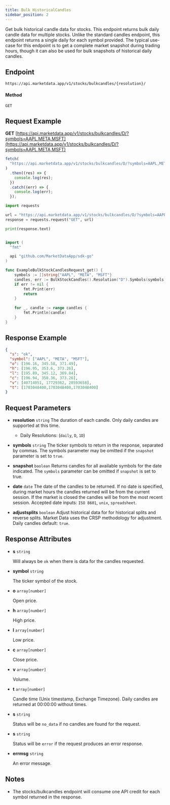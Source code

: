 ```yaml
---
title: Bulk HistoricalCandles
sidebar_position: 2
---
```


Get bulk historical candle data for stocks. This endpoint returns bulk daily candle data for multiple stocks. Unlike the standard candles endpoint, this endpoint returns a single daily for each symbol provided. The typical use-case for this endpoint is to get a complete market snapshot during trading hours, though it can also be used for bulk snapshots of historical daily candles.


## Endpoint
```
https://api.marketdata.app/v1/stocks/bulkcandles/{resolution}/
```
#### Method
```
GET
```
## Request Example

<Tabs>
<TabItem value="HTTP" label="HTTP" default>

**GET** [https://api.marketdata.app/v1/stocks/bulkcandles/D/?symbols=AAPL,META,MSFT](https://api.marketdata.app/v1/stocks/bulkcandles/D/?symbols=AAPL,META,MSFT)

</TabItem>
<TabItem value="NodeJS" label="NodeJS">

```js title="app.js"
fetch(
  "https://api.marketdata.app/v1/stocks/bulkcandles/D/?symbols=AAPL,META,MSFT"
)
  .then((res) => {
    console.log(res);
  })
  .catch((err) => {
    console.log(err);
  });
```

</TabItem>
<TabItem value="Python" label="Python">

```python title="app.py"
import requests

url = "https://api.marketdata.app/v1/stocks/bulkcandles/D/?symbols=AAPL,META,MSFT"
response = requests.request("GET", url)

print(response.text)
```

</TabItem>
<TabItem value="Go" label="Go">

```go title="bulkStockCandles.go"

import (
  "fmt"

  api "github.com/MarketDataApp/sdk-go"
)

func ExampleBulkStockCandlesRequest_get() {
	symbols := []string{"AAPL", "META", "MSFT"}
	candles, err := BulkStockCandles().Resolution("D").Symbols(symbols).Get()
	if err != nil {
		fmt.Print(err)
		return
	}
  
	for _, candle := range candles {
		fmt.Println(candle)
	}
}

```
</TabItem>
</Tabs>

## Response Example

```json
{
  "s": "ok",
  "symbol": ["AAPL", "META", "MSFT"],
  "o": [196.16, 345.58, 371.49],
  "h": [196.95, 353.6, 373.26],
  "l": [195.89, 345.12, 369.84],
  "c": [196.94, 350.36, 373.26],
  "v": [40714051, 17729362, 20593658],
  "t": [1703048400,1703048400,1703048400]
}
```

## Request Parameters

<Tabs>
<TabItem value="required" label="Required" default>

- **resolution** `string`
  The duration of each candle. Only daily candles are supported at this time.

  - Daily Resolutions: (`daily`, `D`, `1D`)

- **symbols** `string`
  The ticker symbols to return in the response, separated by commas. The symbols parameter may be omitted if the `snapshot` parameter is set to `true`.

</TabItem>
<TabItem value="Optional" label="Optional">

- **snapshot** `boolean`
  Returns candles for all available symbols for the date indicated. The `symbols` parameter can be omitted if `snapshot` is set to true.

- **date** `date`
  The date of the candles to be returned. If no date is specified, during market hours the candles returned will be from the current session. If the market is closed the candles will be from the most recent session. Accepted date inputs: `ISO 8601`, `unix`, `spreadsheet`.

- **adjustsplits** `boolean`
  Adjust historical data for for historical splits and reverse splits. Market Data uses the CRSP methodology for adjustment.
  Daily candles default: `true`.

</TabItem>
</Tabs>

## Response Attributes

<Tabs>
<TabItem value="Success" label="Success" default>

- **s** `string`

  Will always be `ok` when there is data for the candles requested.

- **symbol** `string`

  The ticker symbol of the stock.

- **o** `array[number]`

  Open price.

- **h** `array[number]`

  High price.

- **l** `array[number]`

  Low price.

- **c** `array[number]`

  Close price.

- **v** `array[number]`

  Volume.

- **t** `array[number]`

  Candle time (Unix timestamp, Exchange Timezone). Daily candles are returned at 00:00:00 without times.

</TabItem>
<TabItem value="NoData" label="No Data">

- **s** `string`

  Status will be `no_data` if no candles are found for the request.

</TabItem>
<TabItem value="Error" label="Error">

- **s** `string`

  Status will be `error` if the request produces an error response.

- **errmsg** `string`

  An error message.

</TabItem>
</Tabs>

## Notes

- The stocks/bulkcandles endpoint will consume one API credit for each symbol returned in the response.